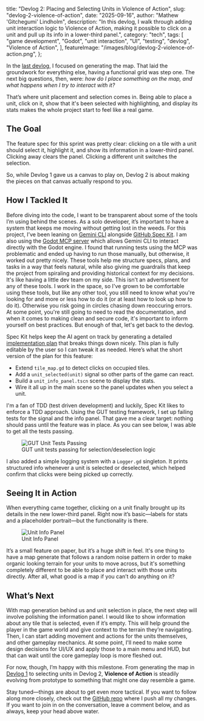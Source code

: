   title: "Devlog 2: Placing and Selecting Units in Violence of Action",
  slug: "devlog-2-violence-of-action",
  date: "2025-09-16",
  author: "Mathew 'Gitchegumi' Lindholm",
  description:
    "In this devlog, I walk through adding unit interaction logic to Violence of Action, making it possible to click on a unit and pull up its info in a lower-third panel.",
  category: "tech",
  tags: [
    "game development",
    "Godot",
    "unit interaction",
    "UI",
    "testing",
    "devlog",
    "Violence of Action",
  ],
  featureImage: "/images/blog/devlog-2-violence-of-action.png",
};

In the [last devlog](../tech/devlog-1-violence-of-action), I focused on generating the map. That laid the groundwork for everything else, having a functional grid was step one. The next big questions, then, were: _how do I place something on the map, and what happens when I try to interact with it?_

That’s where unit placement and selection comes in. Being able to place a unit, click on it, show that it's been selected with highlighting, and display its stats makes the whole project start to feel like a real game.

## The Goal

The feature spec for this sprint was pretty clear: clicking on a tile with a unit should select it, highlight it, and show its information in a lower-third panel. Clicking away clears the panel. Clicking a different unit switches the selection.

So, while Devlog 1 gave us a canvas to play on, Devlog 2 is about making the pieces on that canvas actually respond to you.

## How I Tackled It

Before diving into the code, I want to be transparent about some of the tools I’m using behind the scenes. As a solo developer, it’s important to have a system that keeps me moving without getting lost in the weeds. For this project, I’ve been leaning on [Gemini CLI](https://github.com/google-gemini/gemini-cli) alongside [GitHub Spec Kit](https://github.com/github/spec-kit). I am also using the [Godot MCP server](https://github.com/Coding-Solo/godot-mcp) which allows Gemini CLI to interact directly with the Godot engine. I found that running tests using the MCP was problematic and ended up having to run those manually, but otherwise, it worked out pretty nicely. These tools help me structure specs, plans, and tasks in a way that feels natural, while also giving me guardrails that keep the project from spiraling and providing historical context for my decisions. It's like having a little dev team on my side. This isn't an advertisment for any of these tools. I work in the space, so I've grown to be comfortable using these tools, but like any other tool, you still need to know what you're looking for and more or less how to do it (or at least how to look up how to do it). Otherwise you risk going in circles chasing down reoccuring errors. At some point, you're still going to need to read the documentation, and when it comes to making clean and secure code, it's important to inform yourself on best practices. But enough of that, let's get back to the devlog.

Spec Kit helps keep the AI agent on track by generating a detailed [implementation plan](https://github.com/Gitchegumi/Violence-of-Action/blob/ed2a3b25fb23110564101b2a6a6da7d265e6d692/specs/001-develop-unit-selection/plan.md) that breaks things down nicely. This plan is fully editable by the user so I can tweak it as needed. Here’s what the short version of the plan for this feature:

- Extend `tile_map.gd` to detect clicks on occupied tiles.
- Add a `unit_selected(unit)` signal so other parts of the game can react.
- Build a `unit_info_panel.tscn` scene to display the stats.
- Wire it all up in the main scene so the panel updates when you select a unit.

I'm a fan of TDD (test driven development) and luckily, Spec Kit likes to enforce a TDD approach. Using the GUT testing framework, I set up failing tests for the signal and the info panel. That gave me a clear target: nothing should pass until the feature was in place. As you can see below, I was able to get all the tests passing.

<figure className="flex flex-col items-center my-6">
  <img src="/gif/unit_tests_pass.gif" alt="GUT Unit Tests Passing" className="rounded shadow-lg" />
  <figcaption className="mt-2 text-sm text-gray-400">
    GUT unit tests passing for selection/deselection logic
  </figcaption>
</figure>

I also added a simple logging system with a `Logger.gd` singleton. It prints structured info whenever a unit is selected or deselected, which helped confirm that clicks were being picked up correctly.

## Seeing It in Action

When everything came together, clicking on a unit finally brought up its details in the new lower-third panel. Right now it’s basic—labels for stats and a placeholder portrait—but the functionality is there.

<figure className="flex flex-col items-center my-6">
  <img src="/gif/unit_ui.gif" alt="Unit Info Panel" className="rounded shadow-lg" />
  <figcaption className="mt-2 text-sm text-gray-400">
    Unit Info Panel
  </figcaption>
</figure>

It’s a small feature on paper, but it’s a huge shift in feel. It's one thing to have a map generate that follows a random noise pattern in order to make organic looking terrain for your units to move across, but it's something completely different to be able to place and interact with those units directly. After all, what good is a map if you can’t do anything on it?

## What’s Next

With map generation behind us and unit selection in place, the next step will involve polishing the information panel. I would like to show information about any tile that is selected, even if it’s empty. This will help ground the player in the game world and give context to the terrain they’re navigating. Then, I can start adding movement and actions for the units themselves, and other gameplay mechanics. At some point, I'll need to make some design decisions for UI/UX and apply those to a main menu and HUD, but that can wait until the core gameplay loop is more fleshed out.

For now, though, I’m happy with this milestone. From generating the map in [Devlog 1](../tech/devlog-1-violence-of-action) to selecting units in Devlog 2, **Violence of Action** is steadily evolving from prototype to something that might one day resemble a game.

Stay tuned—things are about to get even more tactical. If you want to follow along more closely, check out the [GitHub repo](https://github.com/Gitchegumi/Violence-of-Action/tree/main) where I push all my changes. If you want to join in on the conversation, leave a comment below, and as always, keep your head above water.
